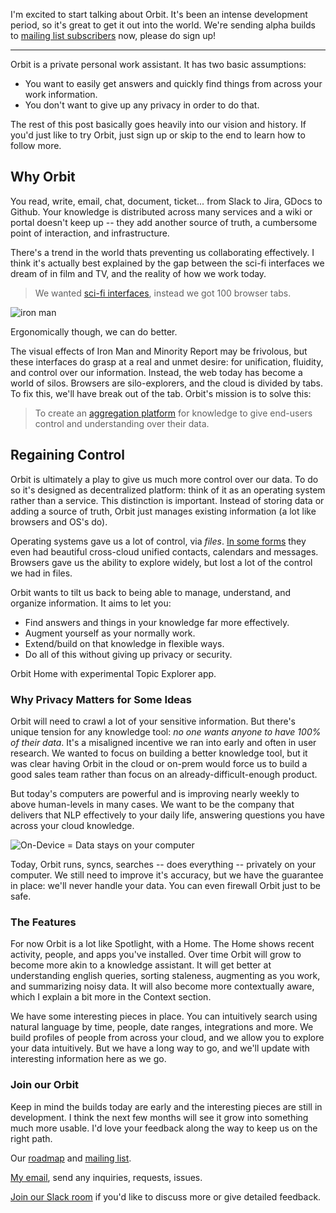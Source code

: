 I'm excited to start talking about Orbit. It's been an intense development period, so it's great to get it out into the world. We're sending alpha builds to [mailing list subscribers](https://tryorbit.com) now, please do sign up!

---

Orbit is a private personal work assistant. It has two basic assumptions:

- You want to easily get answers and quickly find things from across your work information.
- You don't want to give up any privacy in order to do that.

The rest of this post basically goes heavily into our vision and history. If you'd just like to try Orbit, just sign up or skip to the end to learn how to follow more.

## Why Orbit

You read, write, email, chat, document, ticket... from Slack to Jira, GDocs to Github. Your knowledge is distributed across many services and a wiki or portal doesn't keep up -- they add another source of truth, a cumbersome point of interaction, and infrastructure.

There's a trend in the world thats preventing us collaborating effectively. I think it's actually best explained by the gap between the sci-fi interfaces we dream of in film and TV, and the reality of how we work today.

> We wanted [sci-fi interfaces](https://www.youtube.com/watch?v=PJqbivkm0Ms), instead we got 100 browser tabs.

![iron man](http://gradschoolguru.com/wp-content/uploads/2017/01/Iron-Man-Movie-Prologue-Hologram.jpg)

<div className="alt">Ergonomically though, we can do better.</div>

The visual effects of Iron Man and Minority Report may be frivolous, but these interfaces do grasp at a real and unmet desire: for unification, fluidity, and control over our information. Instead, the web today has become a world of silos. Browsers are silo-explorers, and the cloud is divided by tabs. To fix this, we'll have break out of the tab. Orbit's mission is to solve this:

> To create an [aggregation platform](https://stratechery.com/2017/defining-aggregators/) for knowledge to give end-users control and understanding over their data.

## Regaining Control

Orbit is ultimately a play to give us much more control over our data. To do so it's designed as decentralized platform: think of it as an operating system rather than a service. This distinction is important. Instead of storing data or adding a source of truth, Orbit just manages existing information (a lot like browsers and OS's do).

Operating systems gave us a lot of control, via _files_. [In some forms](https://www.salon.com/2017/09/03/remember-palms-webos-maybe-not-but-apple-and-google-definitely-do/) they even had beautiful cross-cloud unified contacts, calendars and messages. Browsers gave us the ability to explore widely, but lost a lot of the control we had in files.

Orbit wants to tilt us back to being able to manage, understand, and organize information. It aims to let you:

- Find answers and things in your knowledge far more effectively.
- Augment yourself as your normally work.
- Extend/build on that knowledge in flexible ways.
- Do all of this without giving up privacy or security.

<div
  style={{
    maxHeight: '80vw',
    height: '547.33333px',
    background: `url(${require('./demo.jpg')}) no-repeat 50%`,
    backgroundSize: 'contain',
    WebkitTransformOrigin: 'top left',
    transformOrigin: 'top left',
    margin: '0 -5% 0',
  }}
/>

<div className="alt">Orbit Home with experimental Topic Explorer app.</div>

### Why Privacy Matters for Some Ideas

Orbit will need to crawl a lot of your sensitive information. But there's unique tension for any knowledge tool: _no one wants anyone to have 100% of their data_. It's a misaligned incentive we ran into early and often in user research. We wanted to focus on building a better knowledge tool, but it was clear having Orbit in the cloud or on-prem would force us to build a good sales team rather than focus on an already-difficult-enough product.

But today's computers are powerful and is improving nearly weekly to above human-levels in many cases. We want to be the company that delivers that NLP effectively to your daily life, answering questions you have across your cloud knowledge.

<div className="graphic">
  <div style={{ margin: '20px -20%', maxWidth: '100vw' }}>
    <img alt="On-Device = Data stays on your computer" src={require('./illustration.svg')} />
  </div>
</div>

Today, Orbit runs, syncs, searches -- does everything -- privately on your computer. We still need to improve it's accuracy, but we have the guarantee in place: we'll never handle your data. You can even firewall Orbit just to be safe.

### The Features

For now Orbit is a lot like Spotlight, with a Home. The Home shows recent activity, people, and apps you've installed. Over time Orbit will grow to become more akin to a knowledge assistant. It will get better at understanding english queries, sorting staleness, augmenting as you work, and summarizing noisy data. It will also become more contextually aware, which I explain a bit more in the Context section.

We have some interesting pieces in place. You can intuitively search using natural language by time, people, date ranges, integrations and more. We build profiles of people from across your cloud, and we allow you to explore your data intuitively. But we have a long way to go, and we'll update with interesting information here as we go.

### Join our Orbit

Keep in mind the builds today are early and the interesting pieces are still in development. I think the next few months will see it grow into something much more usable. I'd love your feedback along the way to keep us on the right path.

Our [roadmap](/roadmap) and [mailing list](https://tryorbit.com).

<p>
  <a href="mailto:nate@tryorbit.com">My email</a>, send any inquiries, requests, issues.
</p>

[Join our Slack room](http://slack.tryorbit.com) if you'd like to discuss more or give detailed feedback.

<br />
